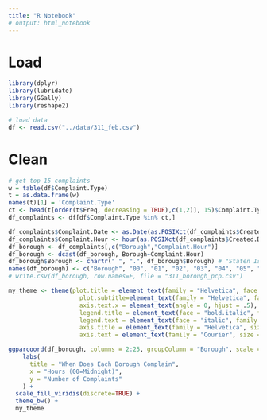 ```yaml
---
title: "R Notebook"
# output: html_notebook
---
```


# Load
```r
library(dplyr)
library(lubridate)
library(GGally)
library(reshape2)

# load data
df <- read.csv("../data/311_feb.csv")
```

# Clean
```r
# get top 15 complaints
w = table(df$Complaint.Type)
t = as.data.frame(w)
names(t)[1] = 'Complaint.Type'
ct <- head(t[order(t$Freq, decreasing = TRUE),c(1,2)], 15)$Complaint.Type
df_complaints <- df[df$Complaint.Type %in% ct,]

df_complaints$Complaint.Date <- as.Date(as.POSIXct(df_complaints$Created.Date, format="%m/%d/%Y"))
df_complaints$Complaint.Hour <- hour(as.POSIXct(df_complaints$Created.Date, format="%m/%d/%Y %I:%M:%S %p"))
df_borough <- df_complaints[,c("Borough","Complaint.Hour")]
df_borough <- dcast(df_borough, Borough~Complaint.Hour)
df_borough$Borough <- chartr(" ", ".", df_borough$Borough) # "Staten Island" should be "Staten.Island"
names(df_borough) <- c("Borough", "00", "01", "02", "03", "04", "05", "06", "07", "08", "09", "10", "11", "12", "13", "14", "15", "16", "17", "18", "19", "20", "21", "22", "23") 
# write.csv(df_borough, row.names=F, file = "311_borough_pcp.csv")
```

```r
my_theme <- theme(plot.title = element_text(family = "Helvetica", face = "bold", size = (25)), 
                    plot.subtitle=element_text(family = "Helvetica", face = "bold", size = (25)),
                    axis.text.x = element_text(angle = 0, hjust = .5),
                    legend.title = element_text(face = "bold.italic", family = "Helvetica", size=20), 
                    legend.text = element_text(face = "italic", family = "Helvetica", size=13), 
                    axis.title = element_text(family = "Helvetica", size = (20)),
                    axis.text = element_text(family = "Courier", size = (13)))

ggparcoord(df_borough, columns = 2:25, groupColumn = "Borough", scale = "globalminmax") + 
    labs(
      title = "When Does Each Borough Complain", 
      x = "Hours (00=Midnight)", 
      y = "Number of Complaints"
    ) +
  scale_fill_viridis(discrete=TRUE) + 
  theme_bw() + 
  my_theme
```

